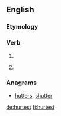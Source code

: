 ==English==

===Etymology===
{{suffix|hurt|est|lang=en}}

===Verb===
{{head|en|verb form}}

# {{en-archaic second-person singular of|hurt}}
# {{label|en|archaic}} {{second-person singular past of|hurt|lang=en}}

===Anagrams===
* [[hutters#English|hutters]], [[shutter#English|shutter]]

[[de:hurtest]]
[[fi:hurtest]]